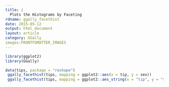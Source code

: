 ```yaml
---
title: |
  Plots the Histograms by Faceting
rdname: ggally_facethist
date: 2015-05-12
output: html_document
layout: article
category: GGally
images:FRONTFOMATTER_IMAGES
---
```


```r
library(ggplot2)
library(GGally)
```

```r

data(tips, package = "reshape")
 ggally_facethist(tips, mapping = ggplot2::aes(x = tip, y = sex))
 ggally_facethist(tips, mapping = ggplot2::aes_string(x = "tip", y = "sex"), binwidth = 0.1)



```